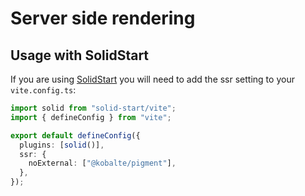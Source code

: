 # Server side rendering

## Usage with SolidStart

If you are using [SolidStart](https://start.solidjs.com/) you will need to add the ssr setting to your `vite.config.ts`:

```ts {5-7}
import solid from "solid-start/vite";
import { defineConfig } from "vite";

export default defineConfig({
  plugins: [solid()],
  ssr: {
    noExternal: ["@kobalte/pigment"],
  },
});
```
